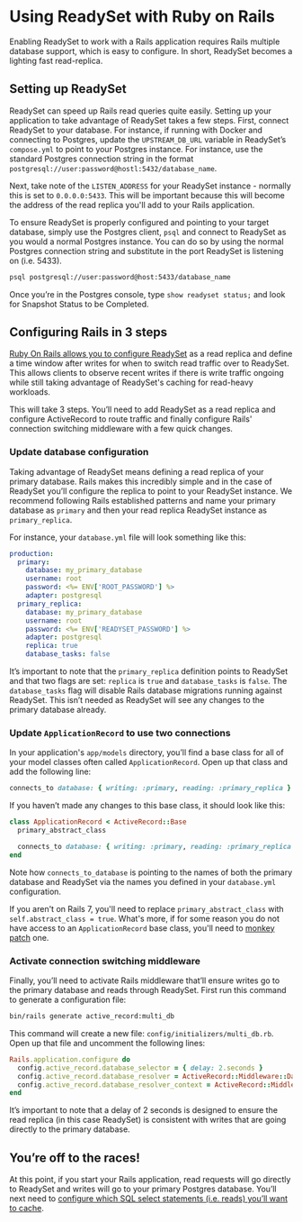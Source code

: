 
# Using ReadySet with Ruby on Rails

Enabling ReadySet to work with a Rails application requires Rails multiple database support, which is easy to configure. 
In short, ReadySet becomes a lighting fast read-replica. 

## Setting up ReadySet
ReadySet can speed up Rails read queries quite easily. Setting up your application to take advantage of ReadySet takes a few steps. 
First, connect ReadySet to your database. For instance, if running with Docker and connecting to Postgres, update the 
`UPSTREAM_DB_URL` variable in ReadySet’s `compose.yml` to point to your Postgres instance. For instance, use the standard Postgres connection 
string in the format `postgresql://user:password@hostl:5432/database_name`. 

Next, take note of the `LISTEN_ADDRESS` for your 
ReadySet instance - normally this is set to `0.0.0.0:5433`. This will be important because this will become the address of the read replica you'll 
add to your Rails application. 

To ensure ReadySet is properly configured and pointing to your target database, simply use the Postgres client, `psql` and connect to ReadySet as 
you would a normal Postgres instance. You can do so by using the normal Postgres connection string and substitute in the port ReadySet is listening on (i.e. 5433). 

```sh
psql postgresql://user:password@host:5433/database_name
```

Once you’re in the Postgres console, type `show readyset status;` and look for Snapshot Status to be Completed. 

## Configuring Rails in 3 steps

[Ruby On Rails allows you to configure ReadySet](https://guides.rubyonrails.org/active_record_multiple_databases.html#activating-automatic-role-switching) as a read replica and define a time window after writes 
for when to switch read traffic over to ReadySet. This allows clients to observe recent writes if there is write 
traffic ongoing while still taking advantage of ReadySet's caching for read-heavy workloads.

This will take 3 steps. You’ll need to add ReadySet as a read replica and configure ActiveRecord to 
route traffic and finally configure Rails' connection switching middleware with a few quick changes.

### Update database configuration

Taking advantage of ReadySet means defining a read replica of your primary database. 
Rails makes this incredibly simple and in the case of ReadySet you’ll configure the replica to point 
to your ReadySet instance. We recommend following Rails established patterns and name your primary 
database as `primary` and then your read replica ReadySet instance as `primary_replica`. 

For instance, your `database.yml` file will look something like this: 

```yml
production:
  primary:
    database: my_primary_database
    username: root
    password: <%= ENV['ROOT_PASSWORD'] %>
    adapter: postgresql
  primary_replica:
    database: my_primary_database
    username: root
    password: <%= ENV['READYSET_PASSWORD'] %>
    adapter: postgresql
    replica: true 
    database_tasks: false
```

It’s important to note that the `primary_replica` definition points to ReadySet and that two 
flags are set: `replica` is `true` and `database_tasks` is `false`. The `database_tasks` flag 
will disable Rails database migrations running against ReadySet. This isn’t needed as 
ReadySet will see any changes to the primary database already. 

### Update `ApplicationRecord` to use two connections

In your application's `app/models` directory, you’ll find a base class for all of your model classes 
often called `ApplicationRecord`. Open up that class and add the following line: 

```ruby
connects_to database: { writing: :primary, reading: :primary_replica }
```

If you haven’t made any changes to this base class, it should look like this:

```ruby
class ApplicationRecord < ActiveRecord::Base
  primary_abstract_class 

  connects_to database: { writing: :primary, reading: :primary_replica }
end
```

Note how `connects_to_database` is pointing to the names of both the primary database and ReadySet 
via the names you defined in your `database.yml` configuration. 

If you aren't on Rails 7, you'll need to replace `primary_abstract_class` with `self.abstract_class = true`. 
What's more, if for some reason you do not have access to an `ApplicationRecord` base class, you'll need to
[monkey patch](https://dev.to/ayushn21/applying-monkey-patches-in-rails-1bj1) one. 

### Activate connection switching middleware

Finally, you’ll need to activate Rails middleware that’ll ensure writes go to the primary database and 
reads through ReadySet. First run this command to generate a configuration file: 

```sh
bin/rails generate active_record:multi_db
```

This command will create a new file: `config/initializers/multi_db.rb`. Open up that file and uncomment 
the following lines:

```ruby
Rails.application.configure do
  config.active_record.database_selector = { delay: 2.seconds }
  config.active_record.database_resolver = ActiveRecord::Middleware::DatabaseSelector::Resolver
  config.active_record.database_resolver_context = ActiveRecord::Middleware::DatabaseSelector::Resolver::Session
end
```

It’s important to note that a delay of 2 seconds is designed to ensure the read replica (in this case ReadySet) 
is consistent with writes that are going directly to the primary database. 

## You’re off to the races! 

At this point, if you start your Rails application, read requests will go directly to ReadySet and 
writes will go to your primary Postgres database. You’ll next need to [configure which SQL select statements (i.e. reads) you’ll 
want to cache](/cache/creating-a-cache). 
